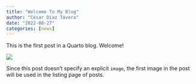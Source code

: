 ```yaml
---
title: "Welcome To My Blog"
author: "César Díaz Tavera"
date: "2022-08-27"
categories: [news]
---
```


This is the first post in a Quarto blog. Welcome!

![](thumbnail.jpg)

Since this post doesn't specify an explicit `image`, the first image in the post will be used in the listing page of posts.
